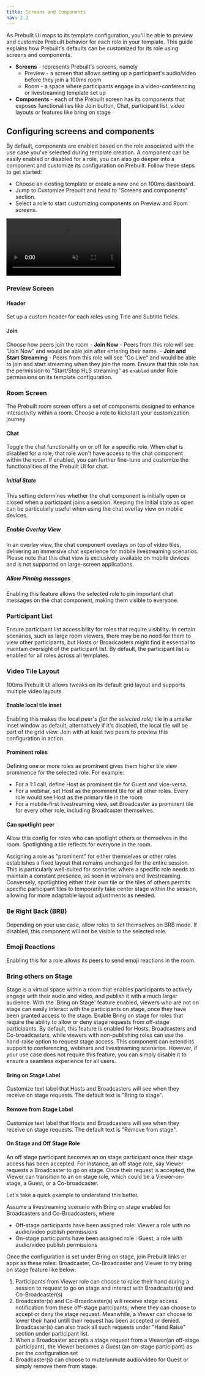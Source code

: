 ```yaml
---
title: Screens and Components
nav: 2.2
---
```


As Prebuilt UI maps to its template configuration, you'll be able to preview and customize Prebuilt behavior for each role in your template. This guide explains how Prebuilt's defaults can be customized for its role using screens and components.

- **Screens** - represents Prebuilt's screens, namely 
	- Preview - a screen that allows setting up a participant's audio/video before they join a 100ms room
	- Room - a space where participants engage in a video-conferencing or livestreaming template set up
- **Components** - each of the Prebuilt screen has its components that exposes functionalities like Join button, Chat, participant list, video layouts or features like bring on stage

## Configuring screens and components 
By default, components are enabled based on the role associated with the use case you've selected during template creation. A component can be easily enabled or disabled for a role, you can also go deeper into a component and customize its configuration on Prebuilt. Follow these steps to get started:

- Choose an existing template or create a new one on 100ms dashboard.
- Jump to Customize Prebuilt and head to "Screens and components" section.
- Select a role to start customizing components on Preview and Room screens.

<video loop="true" autoplay="autoplay" controls="controls" id="vid" muted>
<source src="/docs/docs/v2/customiser.mp4" type="video/mp4" />
</video>

### Preview Screen

#### Header
Set up a custom header for each roles using Title and Subtitle fields.
#### Join
Choose how peers join the room
	- **Join Now** - Peers from this role will see "Join Now" and would be able join after entering their name.
	- **Join and Start Streaming** - Peers from this role will see "Go Live" and would be able to join and start streaming when they join the room. Ensure that this role has the permission to "Start/Stop HLS streaming" as `enabled` under Role permissions on its template configuration.

### Room Screen
The Prebuilt room screen offers a set of components designed to enhance interactivity within a room. Choose a role to kickstart your customization journey.

#### Chat
Toggle the chat functionality on or off for a specific role. When chat is disabled for a role, that role won't have access to the chat component within the room. If enabled, you can further fine-tune and customize the functionalities of the Prebuilt UI for chat.

##### Initial State
This setting determines whether the chat component is initially open or closed when a participant joins a session. Keeping the initial state as open can be particularly useful when using the chat overlay view on mobile devices.

##### Enable Overlay View
In an overlay view, the chat component overlays on top of video tiles, delivering an immersive chat experience for mobile livestreaming scenarios. Please note that this chat view is exclusively available on mobile devices and is not supported on large-screen applications.

##### Allow Pinning messages
Enabling this feature allows the selected role to pin important chat messages on the chat component, making them visible to everyone.


### Participant List
Ensure participant list accessibility for roles that require visibility. In certain scenarios, such as large room viewers, there may be no need for them to view other participants, but Hosts or Broadcasters might find it essential to maintain oversight of the participant list. By default, the participant list is enabled for all roles across all templates.

### Video Tile Layout
100ms Prebuilt UI allows tweaks on its default grid layout and supports multiple video layouts.

#### Enable local tile inset
Enabling this makes the local peer's *(for the selected role)* tile in a smaller inset window as default, alternatively if it's disabled, the local tile will be part of the grid view. Join with at least two peers to preview this configuration in action.

#### Prominent roles
Defining one or more roles as prominent gives them higher tile view prominence for the selected role. For example:
- For a 1:1 call, define Host as prominent tile for Guest and vice-versa. 
- For a webinar, set Host as the prominent tile for all other roles. Every role would see Host as the primary tile in the room
- For a mobile-first livestreaming view, set Broadcaster as prominent tile for every other role, including Broadcaster themselves.

#### Can spotlight peer
Allow this config for roles who can spotlight others or themselves in the room. Spotlighting a tile reflects for everyone in the room.

<Note title ="Different in Prominence and Spotlight">
Assigning a role as "prominent" for either themselves or other roles establishes a fixed layout that remains unchanged for the entire session. This is particularly well-suited for scenarios where a specific role needs to maintain a constant presence, as seen in webinars and livestreaming. Conversely, spotlighting either their own tile or the tiles of others permits specific participant tiles to temporarily take center stage within the session, allowing for more adaptable layout adjustments as needed.
</Note>

### Be Right Back (BRB)
Depending on your use case, allow roles to set themselves on BRB mode. If disabled, this component will not be visible to the selected role.


### Emoji Reactions
Enabling this for a role allows its peers to send emoji reactions in the room. 

### Bring others on Stage
Stage is a virtual space within a room that enables participants to actively engage with their audio and video, and publish it with a much larger audience. With the 'Bring on Stage' feature enabled, viewers who are not on stage can easily interact with the participants on stage, once they have been granted access to the stage.
Enable Bring on stage for roles that require the ability to allow or deny stage requests from off-stage participants. By default, this feature is enabled for Hosts, Broadcasters and Co-broadcasters, while viewers with non-publishing roles can use the hand-raise option to request stage access. This component can extend its support to conferencing, webinars and livestreaming scenarios. However, if your use case does not require this feature, you can simply disable it to ensure a seamless experience for all users. 

#### Bring on Stage Label

Customize text label that Hosts and Broadcasters will see when they receive on stage requests. The default text is "Bring to stage".

#### Remove from Stage Label

Customize text label that Hosts and Broadcasters will see when they receive on stage requests. The default text is "Remove from stage".

#### On Stage and Off Stage Role
An off stage participant becomes an on stage participant once their stage access has been accepted. For instance, an off stage role, say Viewer requests a Broadcaster to go on stage. Once their request is accepted, the Viewer can transition to an on stage role, which could be a Viewer-on-stage, a Guest, or a Co-broadcaster. 

Let's take a quick example to understand this better. 

Assume a livestreaming scenario with Bring on stage enabled for Broadcasters and Co-Broadcasters, where 
- Off-stage participants have been assigned role: Viewer a role with no audio/video publish permissions
- On-stage participants have been assigned role : Guest, a role with audio/video publish permissions

Once the configuration is set under Bring on stage, join Prebuilt links or apps as these roles: Broadcaster, Co-Broadcaster and Viewer to try bring on stage feature like below:
1. Participants from Viewer role can choose to raise their hand during a session to request to go on stage and interact with Broadcaster(s) and Co-Broadcaster(s)
2. Broadcaster(s) and Co-Broadcaster(s) will receive stage access notification from these off-stage partcipants; where they can choose to accept or deny the stage request. Meanwhile, a Viewer can choose to lower their hand untill their request has been accepted or denied. Broadcaster(s) can also track all such requests under "Hand Raise" section under participant list.
3. When a Broadcaster accepts a stage request from a Viewer(an off-stage participant), the Viewer becomes a Guest (an on-stage participant) as per the configuration set
4. Broadcaster(s) can choose to mute/unmute audio/video for Guest or simply remove them from stage.
